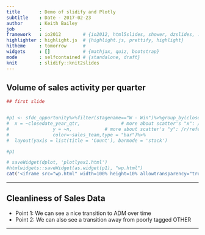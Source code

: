 ```yaml
---
title       : Demo of slidify and Plotly
subtitle    : Date - 2017-02-23
author      : Keith Bailey
job         : 
framework   : io2012        # {io2012, html5slides, shower, dzslides, ...}
highlighter : highlight.js  # {highlight.js, prettify, highlight}
hitheme     : tomorrow      # 
widgets     : []            # {mathjax, quiz, bootstrap}
mode        : selfcontained # {standalone, draft}
knit        : slidify::knit2slides
---
```

## Volume of sales activity per quarter
```r
## first slide


#p1 <- sfdc_opportunity%>%filter(stagename=="W - Win")%>%group_by(closedate_year_qtr, sales_team)%>%summarise(sum=sum(amount_in_usd), n=n())%>%plot_ly(
#  x = ~closedate_year_qtr,               # more about scatter's "x": /r/reference/#scatter-x
#                y = ~n,            # more about scatter's "y": /r/reference/#scatter-y
#                color=~sales_team,type = "bar")%>%
#  layout(yaxis = list(title = 'Count'), barmode = 'stack')

#p1

# saveWidget(dplot, 'plotlyex1.html')
#htmlwidgets::saveWidget(as.widget(p1), "wp.html")
cat('<iframe src="wp.html" width=100% height=10% allowtransparency="true"> </iframe>')
```

--- 

## Cleanliness of Sales Data
- Point 1: We can see a nice transition to ADM over time
- Point 2: We can also see a transition away from poorly tagged OTHER

--- 
